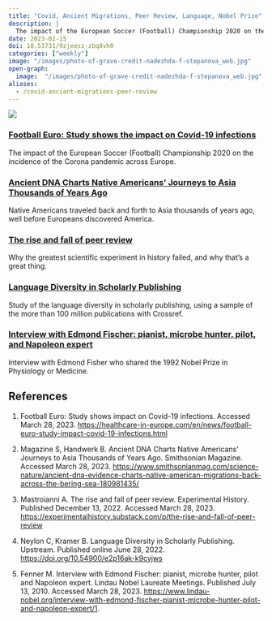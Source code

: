 ```yaml
---
title: "Covid, Ancient Migrations, Peer Review, Language, Nobel Prize"
description: |
  The impact of the European Soccer (Football) Championship 2020 on the incidence of the Corona pandemic across Europe.
date: 2023-02-15
doi: 10.53731/9zjeesz-zbq8vh0
categories: ["weekly"]
image: "/images/photo-of-grave-credit-nadezhda-f-stepanova_web.jpg"
open-graph:
  image:  "/images/photo-of-grave-credit-nadezhda-f-stepanova_web.jpg"
aliases:
  - /covid-ancient-migrations-peer-review
---
```


![](/images/photo-of-grave-credit-nadezhda-f-stepanova_web.jpg)

### [Football Euro: Study shows the impact on Covid-19 infections](https://healthcare-in-europe.com/en/news/football-euro-study-impact-covid-19-infections.html)
The impact of the European Soccer (Football) Championship 2020 on the incidence of the Corona pandemic across Europe.

### [Ancient DNA Charts Native Americans’ Journeys to Asia Thousands of Years Ago](ttps://www.smithsonianmag.com/science-nature/ancient-dna-evidence-charts-native-american-migrations-back-across-the-bering-sea-180981435/)
Native Americans traveled back and forth to Asia thousands of years ago, well before Europeans discovered America.

### [The rise and fall of peer review](https://experimentalhistory.substack.com/p/the-rise-and-fall-of-peer-review)
Why the greatest scientific experiment in history failed, and why that's a great thing.

### [Language Diversity in Scholarly Publishing](https://doi.org/10.54900/e2p16ak-k9cyjws)
Study of the language diversity in scholarly publishing, using a sample of the more than 100 million publications with Crossref.

### [Interview with Edmond Fischer: pianist, microbe hunter, pilot, and Napoleon expert](https://www.lindau-nobel.org/interview-with-edmond-fischer-pianist-microbe-hunter-pilot-and-napoleon-expert/1)
Interview with Edmond Fisher who shared the 1992 Nobel Prize in Physiology or Medicine.

## References

1. Football Euro: Study shows impact on Covid-19 infections. Accessed March 28, 2023. <https://healthcare-in-europe.com/en/news/football-euro-study-impact-covid-19-infections.html>

1. Magazine S, Handwerk B. Ancient DNA Charts Native Americans’ Journeys to Asia Thousands of Years Ago. Smithsonian Magazine. Accessed March 28, 2023. <https://www.smithsonianmag.com/science-nature/ancient-dna-evidence-charts-native-american-migrations-back-across-the-bering-sea-180981435/>

1. Mastroianni A. The rise and fall of peer review. Experimental History. Published December 13, 2022. Accessed March 28, 2023. <https://experimentalhistory.substack.com/p/the-rise-and-fall-of-peer-review>

1. Neylon C, Kramer B. Language Diversity in Scholarly Publishing. Upstream. Published online June 28, 2022. <https://doi.org/10.54900/e2p16ak-k9cyjws>

1. Fenner M. Interview with Edmond Fischer: pianist, microbe hunter, pilot and Napoleon expert. Lindau Nobel Laureate Meetings. Published July 13, 2010. Accessed March 28, 2023. <https://www.lindau-nobel.org/interview-with-edmond-fischer-pianist-microbe-hunter-pilot-and-napoleon-expert/1>.
